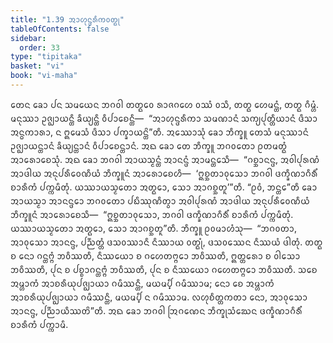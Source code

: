 ```yaml
---
title: "1.39 ᩋᩣᩉᩩᨶ᩠ᨴᩁᩥᨠᩅᨲ᩠ᨳᩩ"
tableOfContents: false
sidebar:
  order: 33
type: "tipitaka"
basket: "vi"
book: "vi-maha"
---
```



<DynamicBreadcrumb />

<Division number="102" book="vi-maha">

<Paragraph number="443" book="vi-maha">
ᨲᩮᨶ ᨡᩮᩣ ᨸᨶ ᩈᨾᨿᩮᨶ ᨽᨣᩅᩤ ᨲᨲ᩠ᨳᩮᩅ ᩁᩣᨩᨣᩉᩮ ᩅᩔᩴ ᩅᩈᩥ, ᨲᨲ᩠ᨳ ᩉᩮᨾᨶ᩠ᨲᩴ, ᨲᨲ᩠ᨳ ᨣᩥᨾ᩠ᩉᩴ. ᨾᨶᩩᩔᩣ ᩏᨩ᩠ᨫᩣᨿᨶ᩠ᨲᩥ ᨡᩥᨿ᩠ᨿᨶ᩠ᨲᩥ ᩅᩥᨸᩣᨧᩮᨶ᩠ᨲᩥ—  “ᩋᩣᩉᩩᨶ᩠ᨴᩁᩥᨠᩣ ᩈᨾᨱᩣᨶᩴ ᩈᨠ᩠ᨿᨸᩩᨲ᩠ᨲᩥᨿᩣᨶᩴ ᨴᩥᩈᩣ ᩋᨶ᩠ᨵᨠᩣᩁᩣ, ᨶ ᩍᨾᩮᩈᩴ ᨴᩥᩈᩣ ᨸᨠ᩠ᨡᩣᨿᨶ᩠ᨲᩦ”ᨲᩥ. ᩋᩔᩮᩣᩈᩩᩴ ᨡᩮᩣ ᨽᩥᨠ᩠ᨡᩪ ᨲᩮᩈᩴ ᨾᨶᩩᩔᩣᨶᩴ ᩏᨩ᩠ᨫᩣᨿᨶ᩠ᨲᩣᨶᩴ ᨡᩥᨿ᩠ᨿᨶ᩠ᨲᩣᨶᩴ ᩅᩥᨸᩣᨧᩮᨶ᩠ᨲᩣᨶᩴ. ᩋᨳ ᨡᩮᩣ ᨲᩮ ᨽᩥᨠ᩠ᨡᩪ ᨽᨣᩅᨲᩮᩣ ᩑᨲᨾᨲ᩠ᨳᩴ ᩋᩣᩁᩮᩣᨧᩮᩈᩩᩴ. ᩋᨳ ᨡᩮᩣ ᨽᨣᩅᩤ ᩋᩣᨿᩈ᩠ᨾᨶ᩠ᨲᩴ ᩋᩣᨶᨶ᩠ᨴᩴ ᩋᩣᨾᨶ᩠ᨲᩮᩈᩥ—  “ᨣᨧ᩠ᨨᩣᨶᨶ᩠ᨴ, ᩋᩅᩤᨸᩩᩁᨱᩴ ᩋᩣᨴᩤᨿ ᩋᨶᩩᨸᩁᩥᩅᩮᨱᩥᨿᩴ ᨽᩥᨠ᩠ᨡᩪᨶᩴ ᩋᩣᩁᩮᩣᨧᩮᩉᩥ—  ‘ᩍᨧ᩠ᨨᨲᩣᩅᩩᩈᩮᩣ ᨽᨣᩅᩤ ᨴᨠ᩠ᨡᩥᨱᩣᨣᩥᩁᩥᩴ ᨧᩣᩁᩥᨠᩴ ᨸᨠ᩠ᨠᨾᩥᨲᩩᩴ. ᨿᩔᩣᨿᩈ᩠ᨾᨲᩮᩣ ᩋᨲ᩠ᨳᩮᩣ, ᩈᩮᩣ ᩋᩣᨣᨧ᩠ᨨᨲᩪ’”ᨲᩥ. “ᩑᩅᩴ, ᨽᨶ᩠ᨲᩮ”ᨲᩥ ᨡᩮᩣ ᩋᩣᨿᩈ᩠ᨾᩣ ᩋᩣᨶᨶ᩠ᨴᩮᩣ ᨽᨣᩅᨲᩮᩣ ᨸᨭᩥᩔᩩᨱᩥᨲ᩠ᩅᩣ ᩋᩅᩤᨸᩩᩁᨱᩴ ᩋᩣᨴᩤᨿ ᩋᨶᩩᨸᩁᩥᩅᩮᨱᩥᨿᩴ ᨽᩥᨠ᩠ᨡᩪᨶᩴ ᩋᩣᩁᩮᩣᨧᩮᩈᩥ—  “ᩍᨧ᩠ᨨᨲᩣᩅᩩᩈᩮᩣ, ᨽᨣᩅᩤ ᨴᨠ᩠ᨡᩥᨱᩣᨣᩥᩁᩥᩴ ᨧᩣᩁᩥᨠᩴ ᨸᨠ᩠ᨠᨾᩥᨲᩩᩴ. ᨿᩔᩣᨿᩈ᩠ᨾᨲᩮᩣ ᩋᨲ᩠ᨳᩮᩣ, ᩈᩮᩣ ᩋᩣᨣᨧ᩠ᨨᨲᩪ”ᨲᩥ. ᨽᩥᨠ᩠ᨡᩪ ᩑᩅᨾᩣᩉᩴᩈᩩ—  “ᨽᨣᩅᨲᩣ, ᩋᩣᩅᩩᩈᩮᩣ ᩋᩣᨶᨶ᩠ᨴ, ᨸᨬ᩠ᨬᨲ᩠ᨲᩴ ᨴᩈᩅᩔᩣᨶᩥ ᨶᩥᩔᩣᨿ ᩅᨲ᩠ᨳᩩᩴ, ᨴᩈᩅᩔᩮᨶ ᨶᩥᩔᨿᩴ ᨴᩤᨲᩩᩴ. ᨲᨲ᩠ᨳ ᨧ ᨶᩮᩣ ᨣᨶ᩠ᨲᨻ᩠ᨻᩴ ᨽᩅᩥᩔᨲᩥ, ᨶᩥᩔᨿᩮᩣ ᨧ ᨣᩉᩮᨲᨻ᩠ᨻᩮᩣ ᨽᩅᩥᩔᨲᩥ, ᩍᨲ᩠ᨲᩁᩮᩣ ᨧ ᩅᩤᩈᩮᩣ ᨽᩅᩥᩔᨲᩥ, ᨸᩩᨶ ᨧ ᨸᨧ᩠ᨧᩣᨣᨶ᩠ᨲᨻ᩠ᨻᩴ ᨽᩅᩥᩔᨲᩥ, ᨸᩩᨶ ᨧ ᨶᩥᩔᨿᩮᩣ ᨣᩉᩮᨲᨻ᩠ᨻᩮᩣ ᨽᩅᩥᩔᨲᩥ. ᩈᨧᩮ ᩋᨾ᩠ᩉᩣᨠᩴ ᩋᩣᨧᩁᩥᨿᩩᨸᨩ᩠ᨫᩣᨿᩣ ᨣᨾᩥᩔᨶ᩠ᨲᩥ, ᨾᨿᨾ᩠ᨸᩥ ᨣᨾᩥᩔᩣᨾ; ᨶᩮᩣ ᨧᩮ ᩋᨾ᩠ᩉᩣᨠᩴ ᩋᩣᨧᩁᩥᨿᩩᨸᨩ᩠ᨫᩣᨿᩣ ᨣᨾᩥᩔᨶ᩠ᨲᩥ, ᨾᨿᨾ᩠ᨸᩥ ᨶ ᨣᨾᩥᩔᩣᨾ. ᩃᩉᩩᨧᩥᨲ᩠ᨲᨠᨲᩣ ᨶᩮᩣ, ᩋᩣᩅᩩᩈᩮᩣ ᩋᩣᨶᨶ᩠ᨴ, ᨸᨬ᩠ᨬᩣᨿᩥᩔᨲᩦ”ᨲᩥ. ᩋᨳ ᨡᩮᩣ ᨽᨣᩅᩤ ᩒᨣᨱᩮᨶ ᨽᩥᨠ᩠ᨡᩩᩈᩴᨥᩮᨶ ᨴᨠ᩠ᨡᩥᨱᩣᨣᩥᩁᩥᩴ ᨧᩣᩁᩥᨠᩴ ᨸᨠ᩠ᨠᩣᨾᩥ.
</Paragraph>
</Division>
